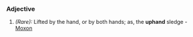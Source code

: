 ===Adjective===
#''(Rare):'' Lifted by the hand, or by both hands; as, the '''uphand''' sledge - [[Moxon]]